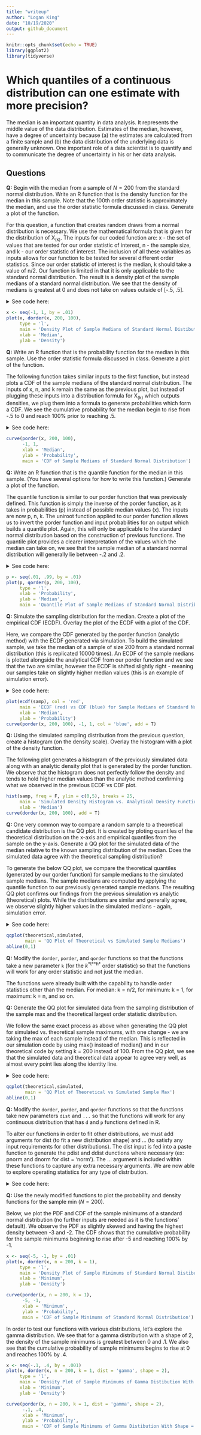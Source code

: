 ```yaml
---
title: "writeup"
author: "Logan King"
date: "10/19/2020"
output: github_document
---
```


```r
knitr::opts_chunk$set(echo = TRUE)
library(ggplot2)
library(tidyverse)
```

Which quantiles of a continuous distribution can one estimate with more precision?
==================================================================================

The median is an important quantity in data analysis. It represents the
middle value of the data distribution. Estimates of the median, however,
have a degree of uncertainty because (a) the estimates are calculated
from a finite sample and (b) the data distribution of the underlying
data is generally unknown. One important role of a data scientist is to
quantify and to communicate the degree of uncertainty in his or her data
analysis.

Questions
---------

**Q:** Begin with the median from a sample of *N* = 200 from the
standard normal distribution. Write an R function that is the density
function for the median in this sample. Note that the 100th order
statistic is approximately the median, and use the order statistic
formula discussed in class. Generate a plot of the function.

For this question, a function that creates random draws from a normal distribution is necessary. We use the mathematical formula that is given for the distribution of X~(k)~. The inputs for our coded function are:
x - the set of values that are tested for our order statistic of interest, n - the sample size, and k - our order statistic of interest. The inclusion of all these variables as inputs allows for our function to be tested for several different order statistics. Since our order statistic of interest is the median, k should take a value of n/2. Our function is limited in that it is only applicable to the standard normal distribution. The result is a density plot of the sample medians of a standard normal distribution. We see that the density of medians is greatest at 0 and does not take on values outside of [-.5, .5]. 

<details>
  <summary>See code here:</summary>
```r
dorder <- function(x, n, k){
  k *
    choose(n, k) * 
    ((pnorm(x)) ^ (k-1)) *
    ((1 - pnorm(x)) ^ (n-k)) *
    dnorm(x)
}
```
</details>

```r
x <- seq(-1, 1, by = .01)
plot(x, dorder(x, 200, 100), 
     type = 'l', 
     main = 'Density Plot of Sample Medians of Standard Normal Distibution',
     xlab = 'Median',
     ylab = 'Density')
```

**Q:** Write an R function that is the probability function for the
median in this sample. Use the order statistic formula discussed in
class. Generate a plot of the function.

The following function takes similar inputs to the first function, but instead plots a CDF of the sample medians of the standard normal distribution. The inputs of x, n, and k remain the same as the previous plot, but instead of plugging these inputs into a distribution formula for X~(k)~ which outputs densities, we plug them into a formula to generate probabilities which form a CDF. We see the cumulative probability for the median begin to rise from -.5 to 0 and reach 100% prior to reaching .5. 

<details>
  <summary>See code here:</summary>
```r
porder <- function(x, n, k){
  pbinom(k - 1, n, pnorm(x), lower.tail = F)
}
```
</details>

```r
curve(porder(x, 200, 100),
      -1, 1,
      xlab = 'Median',
      ylab = 'Probability',
      main = 'CDF of Sample Medians of Standard Normal Distribution')
```

**Q:** Write an R function that is the quantile function for the median
in this sample. (You have several options for how to write this
function.) Generate a plot of the function.

The quantile function is similar to our porder function that was previously defined. This function is simply the inverse of the porder function, as it takes in probabilities (p) instead of possible median values (x). The inputs are now p, n, k. The uniroot function applied to our porder function allows us to invert the porder function and input probabilities for an output which builds a quantile plot. Again, this will only be applicable to the standard normal distribution based on the construction of previous functions. The quantile plot provides a clearer interpretation of the values which the median can take on, we see that the sample median of a standard normal distribution will generally lie between -.2 and .2. 

<details>
  <summary>See code here:</summary>
```r
qorder <- function(p, n, k){
  out <- p
  for(i in seq_along(p)){
    out[i] <- uniroot(function(x){porder(x, n, k) - p[i]}, c(-100,100))$root
  }
  out
}
```
</details>

```r
p <- seq(.01, .99, by = .01)
plot(p, qorder(p, 200, 100), 
     type = 'l',
     xlab = 'Probability',
     ylab = 'Median',
     main = 'Quantile Plot of Sample Medians of Standard Normal Distribution')
```

**Q:** Simulate the sampling distribution for the median. Create a plot
of the empirical CDF (ECDF). Overlay the plot of the ECDF with a plot of
the CDF.

Here, we compare the CDF generated by the porder function (analytic method) with the ECDF generated via simulation. To build the simulated sample, we take the median of a sample of size 200 from a standard normal distribution (this is replicated 10000 times). An ECDF of the sample medians is plotted alongside the analytical CDF from our porder function and we see that the two are similar, however the ECDF is shifted slightly right - meaning our samples take on slightly higher median values (this is an example of simulation error).

<details>
  <summary>See code here:</summary>
```r
set.seed(1000)
samp = NA

for(i in 1:10000) {
  data = rnorm(200)
  samp[i] = median(data)
}
```
</details>

```r
plot(ecdf(samp), col = 'red',
     main = 'ECDF (red) vs CDF (blue) for Sample Medians of Standard Normal Dist',
     xlab = 'Median',
     ylab = 'Probability')
curve(porder(x, 200, 100), -1, 1, col = 'blue', add = T)
```

**Q:** Using the simulated sampling distribution from the previous
question, create a histogram (on the density scale). Overlay the
histogram with a plot of the density function.

The following plot generates a histogram of the previously simulated data along with an analytic density plot that is generated by the porder function. We observe that the histogram does not perfectly follow the density and tends to hold higher median values than the analytic method confirming what we observed in the previous ECDF vs CDF plot. 

```r
hist(samp, freq = F, ylim = c(0,5), breaks = 25,
     main = 'Simulated Density Histogram vs. Analytical Density Function',
     xlab = 'Median')
curve(dorder(x, 200, 100), add = T)
```


**Q:** One very common way to compare a random sample to a theoretical
candidate distribution is the QQ plot. It is created by ploting
quantiles of the theoretical distribution on the x-axis and empirical
quantiles from the sample on the y-axis. Generate a QQ plot for the simulated data of the
median relative to the known sampling distribution of the median. Does the simulated data agree with the theoretical sampling distribution?

To generate the below QQ plot, we compare the theoretical quantiles (generated by our qorder function) for sample medians to the simulated sample medians. The sample medians are computed by applying the quantile function to our previously generated sample medians. The resulting QQ plot confirms our findings from the previous simulation vs analytic (theoretical) plots. While the distributions are similar and generally agree, we observe slightly higher values in the simulated medians - again, simulation error. 

<details>
  <summary>See code here:</summary>
```r
p <- ppoints(200)
theoretical = qorder(p, 200, 100)
simulated = quantile(samp, probs = p)
```
</details>

```r
qqplot(theoretical,simulated,
       main = 'QQ Plot of Theoretical vs Simulated Sample Medians')
abline(0,1)
```

**Q:** Modify the `dorder`, `porder`, and `qorder` functions so that the
functions take a new parameter `k` (for the *k*<sup>*t**h*</sup> order
statistic) so that the functions will work for any order statistic and
not just the median.

The functions were already built with the capability to handle order statistics other than the median. For median: k = n/2, for minimum: k = 1, for maximum: k = n, and so on. 

**Q:** Generate the QQ plot for simulated data from the sampling
distribution of the sample max and the theoretical largest order
statistic distribution.

We follow the same exact process as above when generating the QQ plot for simulated vs. theoretical sample maximums, with one change - we are taking the max of each sample instead of the median. This is reflected in our simulation code by using max() instead of median() and in our theoretical code by setting k = 200 instead of 100. From the QQ plot, we see that the simulated data and theoretical data appear to agree very well, as almost every point lies along the identity line. 

<details>
  <summary>See code here:</summary>
```r
set.seed(1000)
samp = NA

for(i in 1:10000) {
  data = rnorm(200)
  samp[i] = max(data)
}

p <- ppoints(200)
theoretical = qorder(p, 200, 200)
simulated = quantile(samp, probs = p)
```
</details>


```r
qqplot(theoretical,simulated,
       main = 'QQ Plot of Theoretical vs Simulated Sample Max')
abline(0,1)
```


**Q:** Modify the `dorder`, `porder`, and `qorder` functions so that the
functions take new parameters `dist` and `...` so that the functions
will work for any continuous distribution that has `d` and `p` functions
defined in R.

To alter our functions in order to fit other distributions, we must add arguments for dist (to fit a new distribution shape) and ... (to satisfy any input requirements for other distributions). The dist input is fed into a paste function to generate the pdist and ddist dunctions where necessary (ex: pnorm and dnorm for dist = 'norm'). The ... argument is included within these functions to capture any extra necessary arguments. We are now able to explore operating statistics for any type of distribution.

<details>
  <summary>See code here:</summary>
```r
dorder <- function(x, n, k, dist = 'norm', ...) {
  pf <- get(paste0('p', dist))
  df <- get(paste0('d', dist))
  
  k *
    choose(n, k) * 
    ((pf(x, ...)) ^ (k-1)) *
    ((1 - pf(x, ...)) ^ (n-k)) *
    df(x, ...)
}

porder <- function(x, n, k, dist = 'norm', ...) {
  pf <- get(paste0('p', dist))
  pbinom(k - 1, n, pf(x, ...), lower.tail = F)
}

qorder <- function(x, n, k, dist = 'norm', ...) {
  out <- p
  for(i in seq_along(p)){
    out[i] <- uniroot(function(x){porder(x, n, k, dist = 'norm', ...) - p[i]}, c(-100,100))$root
  }
  out  
}
```
</details>

**Q:** Use the newly modified functions to plot the probability and
density functions for the sample min (*N* = 200).

Below, we plot the PDF and CDF of the sample minimums of a standard normal distribution (no further inputs are needed as it is the functions' default). We observe the PDF as slightly skewed and having the highest density between -3 and -2. The CDF shows that the cumulative probability for the sample minimums beginning to rise after -5 and reaching 100% by -1. 

```r
x <- seq(-5, -1, by = .01)
plot(x, dorder(x, n = 200, k = 1), 
     type = 'l', 
     main = 'Density Plot of Sample Minimums of Standard Normal Distibution',
     xlab = 'Minimum',
     ylab = 'Density')
```

```r
curve(porder(x, n = 200, k = 1),
      -5, -1,
      xlab = 'Minimum',
      ylab = 'Probability',
      main = 'CDF of Sample Minimums of Standard Normal Distribution')
```

In order to test our functions with various distributions, let's explore the gamma distribution. We see that for a gamma distribution with a shape of 2, the density of the sample minimums is greatest between 0 and .1. We also see that the cumulative probability of sample minimums begins to rise at 0 and reaches 100% by .4. 

```r
x <- seq(-.1, .4, by = .001)
plot(x, dorder(x, n = 200, k = 1, dist = 'gamma', shape = 2), 
     type = 'l', 
     main = 'Density Plot of Sample Minimums of Gamma Distibution With Shape = 2',
     xlab = 'Minimum',
     ylab = 'Density')
```

```r
curve(porder(x, n = 200, k = 1, dist = 'gamma', shape = 2),
      -.1, .4,
      xlab = 'Minimum',
      ylab = 'Probability',
      main = 'CDF of Sample Minimums of Gamma Distibution With Shape = 2')
```
